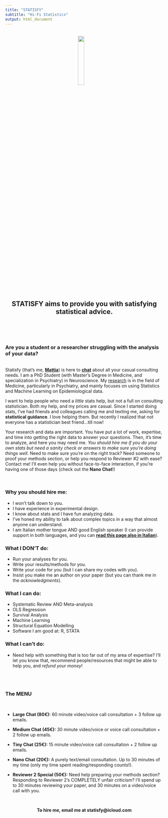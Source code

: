 ```yaml
---
title: "STATISFY"
subtitle: "Hi-Fi Statistics"
output: html_document
---
```

</br>
<center>
<img src="images/LOGO STATISFY-1 copia.jpg" style="width:20%;margin-right: 20px" align="center">
</center>
</br>

<center>
## **STATISFY** aims to provide you with **satisfying statistical advice**.
</center>
</br>
</br>
</br>

### Are you a student or a researcher struggling with the analysis of your data?
</br>
Statisfy (that's me, **[Mattia](MattiaMarchi.html)**) is here to **[chat](contact.html)** about all your casual consulting needs. I am a PhD Student (with Master's Degree in Medicine, and specialization in Psychiatry) in Neuroscience. My [research](research.html) is in the field of Medicine, particularly in Psychiatry, and mainly focuses on using Statistics and Machine Learning on Epidemiological data.

I want to help people who need a *little* stats help, but not a full on consulting statistician. Both my help, and my prices are casual. Since I started doing stats, I've had friends and colleagues calling me and texting me, asking for **statistical guidance**. I love helping them. But recently I realized that not everyone has a statistician best friend...till now!

Your research and data are important. You have put a lot of work, expertise, and time into getting the right data to answer your questions. Then, it's time to analyze, and here you may need me.
*You should hire me if you do your own stats but need a sanity check or answers to make sure you're doing things well*. Need to make sure you're on the right track? Need someone to proof your methods section, or help you respond to Reviewer #2 with ease? Contact me! I'll even help you without face-to-face interaction, if you're having one of those days (check out the **Nano Chat**!)

</br>

### Why you should hire me:
- I won't talk down to you.
- I have experience in experimental design.
- I know about stats and I have fun analyzing data.
- I've honed my ability to talk about complex topics in a way that almost anyone can understand.
- I am Italian mother tongue AND good English speaker (I can provide support in both languages, and you can **[read this page also in Italian](statisfyIT.html)**).

### What I DON'T do:
- Run your analyses for you.
- Write your results/methods for you.
- Write your code for you (but I can share my codes with you).
- Insist you make me an author on your paper (but you can thank me in the *acknowledgments*).

### What I can do:
- Systematic Review AND Meta-analysis
- OLS Regression
- Survival Analysis
- Machine Learning
- Structural Equation Modelling
- Software I am good at: R, STATA

### What I can't do:
- Need help with something that is too far out of my area of expertise? I'll let you know that, recommend people/resources that might be able to help you, and *refund your money*!

</br>
</br>

### The MENU

</br>

- **Large Chat (80€):** 60 minute video/voice call consultation + 3 follow up emails.

- **Medium Chat (45€):** 30 minute video/voice or voice call consultation + 2 follow up emails.

- **Tiny Chat (25€):** 15 minute video/voice call consultation + 2 follow up emails.

- **Nano Chat (20€):** A purely text/email consultation. Up to 30 minutes of my time (only my time spent reading/responding counts!).

- **Reviewer 2 Special (50€):** Need help preparing your methods section? Responding to Reviewer 2's COMPLETELY unfair criticism? I'll spend up to 30 minutes reviewing your paper, and 30 minutes on a video/voice call with you.

</br>

<center>
**To hire me, email me at statisfy@icloud.com**
</center>